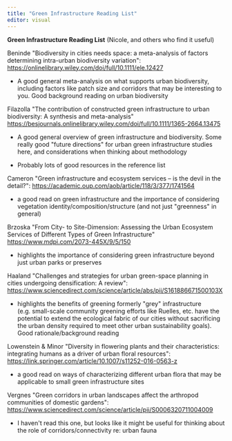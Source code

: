 ```yaml
---
title: "Green Infrastructure Reading List"
editor: visual
---
```


**Green Infrastructure Reading List** (Nicole, and others who find it useful)

Beninde \"Biodiversity in cities needs space: a meta-analysis of factors determining intra-urban biodiversity variation\": <https://onlinelibrary.wiley.com/doi/full/10.1111/ele.12427> 

-   A good general meta-analysis on what supports urban biodiversity, including factors like patch size and corridors that may be interesting to you. Good background reading on urban biodiversity

Filazolla \"The contribution of constructed green infrastructure to urban biodiversity: A synthesis and meta-analysis\" <https://besjournals.onlinelibrary.wiley.com/doi/full/10.1111/1365-2664.13475> 

-   A good general overview of green infrastructure and biodiversity. Some really good \"future directions\" for urban green infrastructure studies here, and considerations when thinking about methodology

-   Probably lots of good resources in the reference list

Cameron \"Green infrastructure and ecosystem services -- is the devil in the detail?\": <https://academic.oup.com/aob/article/118/3/377/1741564> 

-   a good read on green infrastructure and the importance of considering vegetation identity/composition/structure (and not just \"greenness\" in general)

Brzoska \"From City- to Site-Dimension: Assessing the Urban Ecosystem Services of Different Types of Green Infrastructure\" <https://www.mdpi.com/2073-445X/9/5/150> 

-   highlights the importance of considering green infrastructure beyond just urban parks or preserves

Haaland \"Challenges and strategies for urban green-space planning in cities undergoing densification: A review\": <https://www.sciencedirect.com/science/article/abs/pii/S161886671500103X> 

-   highlights the benefits of greening formerly \"grey\" infrastructure (e.g. small-scale community greening efforts like Ruelles, etc. have the potential to extend the ecological fabric of our cities without sacrificing the urban density required to meet other urban sustainability goals). Good rationale/background reading

Lowenstein & Minor \"Diversity in flowering plants and their characteristics: integrating humans as a driver of urban floral resources\": <https://link.springer.com/article/10.1007/s11252-016-0563-z> 

-   a good read on ways of characterizing different urban flora that may be applicable to small green infrastructure sites

Vergnes \"Green corridors in urban landscapes affect the arthropod communities of domestic gardens\": <https://www.sciencedirect.com/science/article/pii/S0006320711004009> 

-   I haven\'t read this one, but looks like it might be useful for thinking about the role of corridors/connectivity re: urban fauna
